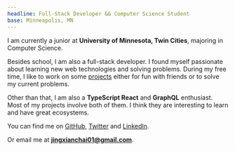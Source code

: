```yaml
---
headline: Full-Stack Developer && Computer Science Student
base: Minneapolis, MN
---
```


I am currently a junior at **University of Minnesota, Twin Cities**, majoring in Computer Science.

Besides school, I am also a full-stack developer. I found myself passionate about learning new web technologies and solving problems. During my free time, I like to work on some [projects](/projects) either for fun with friends or to solve my current problems.

Other than that, I am also a **TypeScript React** and **GraphQL** enthusiast. Most of my projects involve both of them. I think they are interesting to learn and have great ecosystems.

You can find me on [GitHub](https://github.com/jxianc), [Twitter](https://twitter.com/jingxianchai) and [LinkedIn](https://www.linkedin.com/in/jingxianchai).

Or email me at <a href="mailto:jingxianchai01@gmail.com" target="_blank">**jingxianchai01@gmail.com**</a>.
